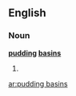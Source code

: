 ==English==

===Noun===
'''[[pudding]] [[basins]]'''

# {{plural of|[[pudding basin]]}}

[[ar:pudding basins]]